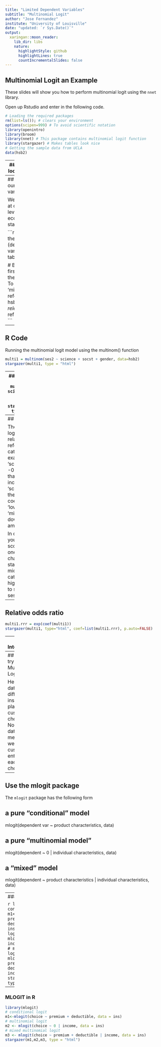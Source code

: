 ```yaml
---
title: "Limited Dependent Variables"
subtitle: "Multinomial Logit"
author: "Jose Fernandez"
institute: "University of Louisville"
date: "updated: `r Sys.Date()`"
output:
  xaringan::moon_reader:
    lib_dir: libs
    nature:
      highlightStyle: github
      highlightLines: true
      countIncrementalSlides: false
---
```


## Multinomial Logit an Example

These slides will show you how to perform multinomial logit using the `nnet` library.

Open up Rstudio and enter in the following code.
```r
# Loading the required packages
rm(list=ls()); # clears your environment
options(scipen=999) # To avoid scientific notation
library(openintro)
library(broom)
library(nnet) # This package contains multinomial logit function
library(stargazer) # Makes tables look nice
# Getting the sample data from UCLA
data(hsb2)
```
---
## Let's take a look at the data

```r
tibble::glimpse(hsb2)
```

---
## Let's check our dependent variable

We are looking at different levels of socio-economic status.

```r
# Checking the output (dependent) variable
table(hsb2$ses)

# By default the first category is the reference.
# To change it so ‘middle’ is the reference type
hsb2$ses2 = relevel(hsb2$ses, ref = "middle")
```
---
## R Code
Running the multinomial logit model using the multinom() function
```r
multi1 = multinom(ses2 ~ science + socst + gender, data=hsb2)
stargazer(multi1, type = "html")
```
---
## In Stargazer
```r
multi1 = multinom(ses2 ~ science + socst + gender, data=hsb2)
stargazer(multi1, type = "html")
```

---
## Interpretation

These are the logit coefficients relative to the reference category. For example, under ‘science’, the -0.02 suggests that for one unit increase in ‘science’ score, the logit coefficient for ‘low’ relative to ‘middle’ will go down by that amount, -0.02. 

In other words, if your science score increases one unit, your chances of staying in the middle ses category are higher compared to staying in low ses

---
## Relative odds ratio
```r
multi1.rrr = exp(coef(multi1))
stargazer(multi1, type="html", coef=list(multi1.rrr), p.auto=FALSE)
```

---
## Interpretation

Keeping all other variables constant, if your science score increases one unit, you are 0.97 times more likely to stay in the low ses category as compared to the middle ses category (the risk or odds is 3% lower). The coefficient, however, is not significant.

Keeping all other variables constant, if your science score increases one unit, you are 1.02 times more likely to stay in the high ses category as compared to the middle ses category (the risk or odds is 2% higher). The coefficient, however, is not significant.

---
## Let's now try a mixed Multinomial Logit model

Here we have data on different insurance plans and customer choices.
Notice, our data is `long` meaning that we the same customer entered in for each of the K choices. 
```r
library(haven)
ins<-read_dta("http://www.stata-press.com/data/r15/inschoice.dta") 
head(ins)
library(mlogit)
ins<-mlogit.data(ins,choice = "choice", shape = "long", alt.var = "insurance",id.var = "id")
```

---
## Use the mlogit package
The `mlogit` package has the following form

## a pure "conditional" model
mlogit(dependent var ~ product characteristics, data)

## a pure "multinomial model"
mlogit(dependent ~ 0 | individual characteristics, data)

## a "mixed" model
mlogit(dependent ~ product characteristics | individual characteristics, data)

---
### MLOGIT in R

```r
library(mlogit)
# conditional logit
m1<-mlogit(choice ~ premium + deductible, data = ins)
# multinomial logit
m2 <- mlogit(choice ~ 0 | income, data = ins)
# mixed multinomial logit
m3 <- mlogit(choice ~ premium + deductible | income, data = ins)
stargazer(m1,m2,m3, type = "html")
```

---
### MLOGIT in R

```r
library(mlogit)
# conditional logit
m1<-mlogit(choice ~ premium + deductible, data = ins)
# multinomial logit
m2 <- mlogit(choice ~ 0 | income, data = ins)
# mixed multinomial logit
m3 <- mlogit(choice ~ premium + deductible | income, data = ins)
stargazer(m1,m2,m3, type = "html")
```
